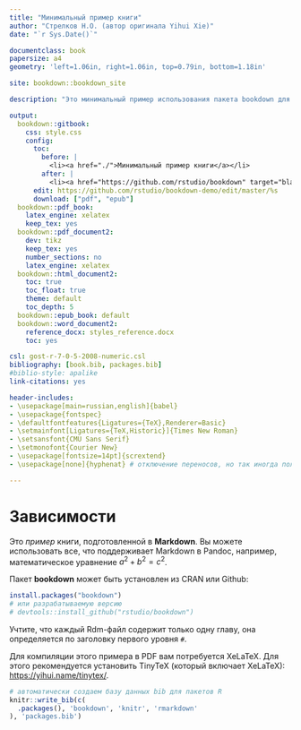 ```yaml
--- 
title: "Минимальный пример книги"
author: "Стрелков Н.О. (автор оригинала Yihui Xie)"
date: "`r Sys.Date()`"

documentclass: book
papersize: a4
geometry: 'left=1.06in, right=1.06in, top=0.79in, bottom=1.18in'

site: bookdown::bookdown_site

description: "Это минимальный пример использования пакета bookdown для подготовки книги. Выходной формат для этого примера - bookdown::gitbook."

output:
  bookdown::gitbook:
    css: style.css
    config:
      toc:
        before: |
          <li><a href="./">Минимальный пример книги</a></li>
        after: |
          <li><a href="https://github.com/rstudio/bookdown" target="blank">подготовлено с использованием bookdown</a></li>
      edit: https://github.com/rstudio/bookdown-demo/edit/master/%s
      download: ["pdf", "epub"]
  bookdown::pdf_book:
    latex_engine: xelatex
    keep_tex: yes
  bookdown::pdf_document2:
    dev: tikz
    keep_tex: yes
    number_sections: no
    latex_engine: xelatex
  bookdown::html_document2: 
    toc: true
    toc_float: true
    theme: default
    toc_depth: 5
  bookdown::epub_book: default
  bookdown::word_document2:
    reference_docx: styles_reference.docx
    toc: yes

csl: gost-r-7-0-5-2008-numeric.csl
bibliography: [book.bib, packages.bib]
#biblio-style: apalike
link-citations: yes

header-includes:
- \usepackage[main=russian,english]{babel}
- \usepackage{fontspec}
- \defaultfontfeatures{Ligatures={TeX},Renderer=Basic}
- \setmainfont[Ligatures={TeX,Historic}]{Times New Roman}
- \setsansfont{CMU Sans Serif}
- \setmonofont{Courier New}
- \usepackage[fontsize=14pt]{scrextend}
- \usepackage[none]{hyphenat} # отключение переносов, но так иногда получаются некоторые строки, выходящие за поля

---
```


# Зависимости

Это _пример_ книги, подготовленной в **Markdown**. Вы можете использовать все, что поддерживает Markdown в Pandoc, например, математическое уравнение  $a^2 + b^2 = c^2$.

Пакет **bookdown** может быть установлен из CRAN или Github:

```r
install.packages("bookdown")
# или разрабатываемую версию
# devtools::install_github("rstudio/bookdown")
```

Учтите, что каждый Rdm-файл содержит только одну главу, она определяется по заголовку первого уровня `#`.

Для компиляции этого примера в PDF вам потребуется XeLaTeX. Для этого рекомендуется установить TinyTeX (который включает XeLaTeX): <https://yihui.name/tinytex/>.

```r
# автоматически создаем базу данных bib для пакетов R
knitr::write_bib(c(
  .packages(), 'bookdown', 'knitr', 'rmarkdown'
), 'packages.bib')
```
